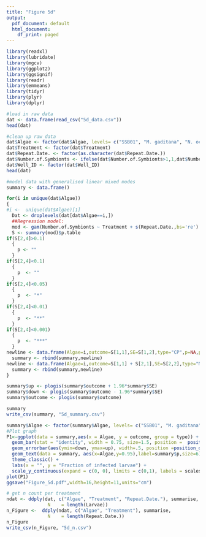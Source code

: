 ```yaml
---
title: "Figure 5d"
output:
  pdf_document: default
  html_document:
    df_print: paged
---
```

```r
library(readxl) 
library(lubridate)
library(mgcv)
library(ggplot2)
library(ggsignif)
library(readr)
library(emmeans)
library(tidyr)
library(plyr)
library(dplyr)
```

```r
#load in raw data
dat <- data.frame(read_csv("5d_data.csv"))
head(dat)
```
```r
#clean up raw data
dat$Algae <- factor(dat$Algae, levels= c("SSB01", "M. gaditana", "N. oculata", "C. velia"))
dat$Treatment <- factor(dat$Treatment)
dat$Repeat.Date. <- factor(as.character(dat$Repeat.Date.))
dat$Number.of.Symbionts <- ifelse(dat$Number.of.Symbionts>1,1,dat$Number.of.Symbionts)
dat$Well_ID <- factor(dat$Well_ID)
head(dat)
```
```r
#model data with generalised linear mixed modes
summary <- data.frame()

for(i in unique(dat$Algae))
{
#i <-  unique(dat$Algae)[1]
  Dat <- droplevels(dat[dat$Algae==i,])
  ##Regression model:
  mod <- gam(Number.of.Symbionts ~ Treatment + s(Repeat.Date.,bs='re') + s(Well_ID,bs='re'),data=Dat,family=binomial())
  S <- summary(mod)$p.table
if(S[2,4]>0.1)
  {
    p <- ""
  }
if(S[2,4]<0.1)
  {
    p  <- ""
  }
if(S[2,4]<0.05)
  {
    p  <- "*"
  }
if(S[2,4]<0.01)
  {
    p  <- "**"
  }
if(S[2,4]<0.001)
  {
    p  <- "***"
  }
newline <- data.frame(Algae=i,outcome=S[1,1],SE=S[1,2],type="CP",p=NA,pvalue=NA)
  summary <- rbind(summary,newline)
newline <- data.frame(Algae=i,outcome=S[1,1] + S[2,1],SE=S[2,2],type="MIP",p=p, pvalue=S[2,4])
  summary <- rbind(summary,newline)
}

summary$up <- plogis(summary$outcome + 1.96*summary$SE)
summary$down <- plogis(summary$outcome - 1.96*summary$SE)
summary$outcome <- plogis(summary$outcome)

summary
write_csv(summary, "5d_summary.csv")
```


```r
summary$Algae <- factor(summary$Algae, levels= c("SSB01", "M. gaditana", "N. oculata", "C. velia"))
#Plot graph
P1<-ggplot(data = summary,aes(x = Algae, y = outcome, group = type)) +
  geom_bar(stat = "identity", width = 0.75, size=1.5, position =  position_dodge(width = 0.8), fill = c("#FF2500", alpha("#FF2500", 0.6), "#E0D532", alpha("#E0D532", 0.6), "#008D58", alpha("#008D58", 0.6),"#0067A2", alpha("#0067A2", 0.6)))   +
  geom_errorbar(aes(ymin=down, ymax=up), width=.5, position =position_dodge(.75)) +
  geom_text(data = summary, aes(x=Algae,y=0.95),label=summary$p,size=6) +
  theme_classic() +
  labs(x = "", y = "Fraction of infected larvae") +
  scale_y_continuous(expand = c(0, 0), limits = c(0,1), labels = scales::number_format(accuracy = 0.01))
plot(P1)
ggsave("Figure_5d.pdf",width=16,height=11,units="cm")
```

```r
# get n count per treatment
ndat <- ddply(dat, c("Algae", "Treatment", "Repeat.Date."), summarise,
               N    = length(Larvae))
n_Figure <-  ddply(ndat, c("Algae", "Treatment"), summarise,
               N    = length(Repeat.Date.))
n_Figure
write_csv(n_Figure, "5d_n.csv")
````